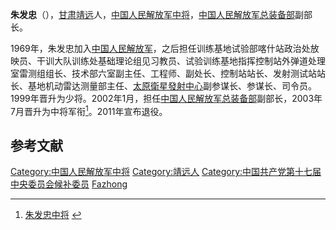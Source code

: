 '''朱发忠'''（{{bd|1948年|||catIdx=}}），[[甘肃|甘肃]][[靖远|靖远]]人，[[中国人民解放军中将|中国人民解放军中将]]，[[中国人民解放军总装备部|中国人民解放军总装备部]]副部长。

1969年，朱发忠加入[[中国人民解放军|中国人民解放军]]，之后担任训练基地试验部喀什站政治处放映员、干训大队训练处基础理论组见习教员、试验训练基地指挥控制站外弹道处理室雷测组组长、技术部六室副主任、工程师、副处长、控制站站长、发射测试站站长、基地机动雷达测量部主任、[[太原衛星發射中心|太原衛星發射中心]]副参谋长、参谋长、司令员。1999年晋升为少将。2002年1月，担任[[中国人民解放军总装备部|中国人民解放军总装备部]]副部长，2003年7月晋升为中将军衔<ref>[http://www.gscn.com.cn/pub/special/2009zt/gszw/gsjj/2009/08/11/1249971700913.html 朱发忠中将] {{webarchive|url=https://web.archive.org/web/20101124121758/http://www.gscn.com.cn/pub/special/2009zt/gszw/gsjj/2009/08/11/1249971700913.html |date=2010-11-24 }}</ref>。2011年宣布退役。

==参考文献==
<div class="references-small">
<references></references>
</div>

{{DEFAULTSORT: Zhu Fazhong}}
[[Category:中国人民解放军中将|Category:中国人民解放军中将]]
[[Category:靖远人|Category:靖远人]]
[[Category:中国共产党第十七届中央委员会候补委员|Category:中国共产党第十七届中央委员会候补委员]]
[[Category:朱姓|Fazhong]]